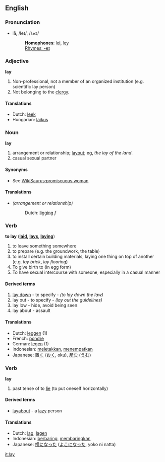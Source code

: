 ==English==

===Pronunciation===
*lā, /leɪ/, /<tt>leI</tt>/
*:'''Homophones''': [[lei]], [[ley]]
*:[[Rhymes:English:-eɪ|Rhymes: -eɪ]]

===Adjective===
'''lay'''
# Non-professional, not a member of an organized institution (e.g. scientific lay person)
# Not belonging to the [[clergy]].

====Translations====
*Dutch: [[leek]]
*Hungarian: [[laikus]]

===Noun===
'''lay'''
# arrangement or relationship; [[layout]]; eg, ''the lay of the land''.
# casual sexual partner

====Synonyms====
*See [[WikiSaurus:promiscuous woman]]

====Translations====
*''(arrangement or relationship)'' 
*:Dutch: [[ligging]] ''f''

===Verb===
'''to lay''' ('''[[laid]], [[lays]], [[laying]]''')
# to leave something somewhere
# to prepare (e.g. the groundwork, the table)
# to install certain building materials, laying one thing on top of another (e.g. ''lay brick'', ''lay flooring'')
# To give birth to (in egg form)
# To have sexual intercourse with someone, especially in a casual manner

====Derived terms====
# [[lay down]] - to specify - ''(to lay down the law)''
# lay out - to specify - ''(lay out the guidelines)''
# lay low - hide, avoid being seen
# lay about - assault

====Translations====
*Dutch: [[leggen]] (1)
*French: [[pondre]]
*German: [[legen]] (1)
*Indonesian: [[letak|meletakkan]], [[tempat|menempatkan]]
*Japanese: [[置く]] ([[おく]], oku), [[産む]] ([[うむ]])

===Verb===
'''lay'''
# past tense of to [[lie]] (to put oneself horizontally)

====Derived terms====
*[[layabout]] - a [[lazy]] person

====Translations====
*Dutch: [[lag]], [[lagen]]
*Indonesian: [[baring|berbaring]], [[baring|membaringkan]]
*Japanese: [[横になった]] ([[よこになった]], yoko ni natta)

[[it:lay]]
